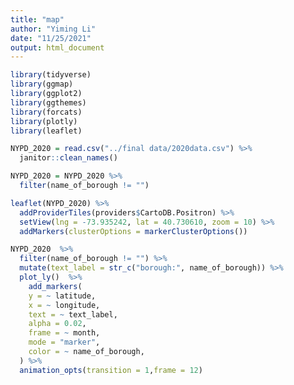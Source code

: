 ```yaml
---
title: "map"
author: "Yiming Li"
date: "11/25/2021"
output: html_document
---
```


```r
library(tidyverse)
library(ggmap)
library(ggplot2)
library(ggthemes)
library(forcats)
library(plotly)
library(leaflet)
```

```r
NYPD_2020 = read.csv("../final data/2020data.csv") %>% 
  janitor::clean_names() 
```

```r
NYPD_2020 = NYPD_2020 %>% 
  filter(name_of_borough != "") 

leaflet(NYPD_2020) %>% 
  addProviderTiles(providers$CartoDB.Positron) %>% 
  setView(lng = -73.935242, lat = 40.730610, zoom = 10) %>% 
  addMarkers(clusterOptions = markerClusterOptions())

```


```r
NYPD_2020  %>% 
  filter(name_of_borough != "") %>% 
  mutate(text_label = str_c("borough:", name_of_borough)) %>% 
  plot_ly()  %>% 
    add_markers(
    y = ~ latitude,
    x = ~ longitude,
    text = ~ text_label,
    alpha = 0.02,
    frame = ~ month,
    mode = "marker",
    color = ~ name_of_borough,
  ) %>%
  animation_opts(transition = 1,frame = 12)
```

